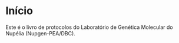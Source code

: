 # Início {.unnumbered}

Este é o livro de protocolos do Laboratório de Genética Molecular do Nupélia (Nupgen-PEA/DBC).
